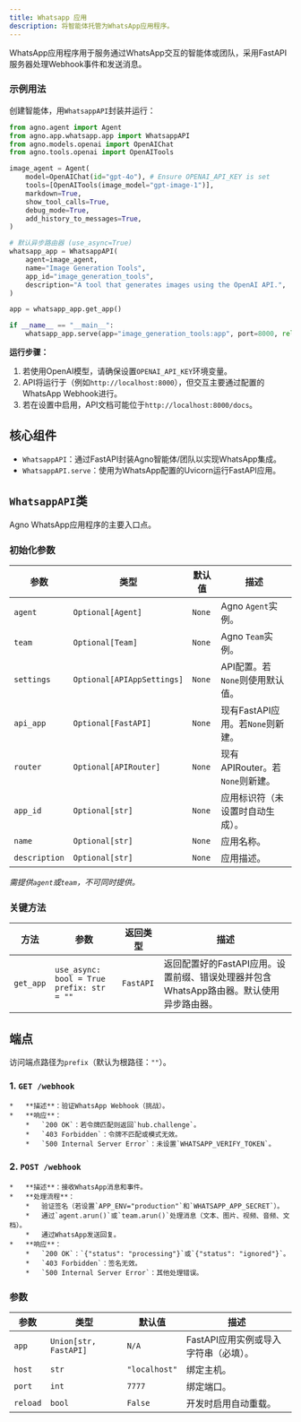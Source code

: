 ```yaml
---
title: Whatsapp 应用
description: 将智能体托管为WhatsApp应用程序。
---
```

WhatsApp应用程序用于服务通过WhatsApp交互的智能体或团队，采用FastAPI服务器处理Webhook事件和发送消息。

<Snippet file="setup-whatsapp-app.mdx" />

### 示例用法

创建智能体，用`WhatsappAPI`封装并运行：

```python
from agno.agent import Agent
from agno.app.whatsapp.app import WhatsappAPI
from agno.models.openai import OpenAIChat
from agno.tools.openai import OpenAITools

image_agent = Agent(
    model=OpenAIChat(id="gpt-4o"), # Ensure OPENAI_API_KEY is set
    tools=[OpenAITools(image_model="gpt-image-1")],
    markdown=True,
    show_tool_calls=True,
    debug_mode=True,
    add_history_to_messages=True,
)

# 默认异步路由器 (use_async=True)
whatsapp_app = WhatsappAPI(
    agent=image_agent,
    name="Image Generation Tools",
    app_id="image_generation_tools",
    description="A tool that generates images using the OpenAI API.",
)

app = whatsapp_app.get_app()

if __name__ == "__main__":
    whatsapp_app.serve(app="image_generation_tools:app", port=8000, reload=True)
```

**运行步骤：**
1. 若使用OpenAI模型，请确保设置`OPENAI_API_KEY`环境变量。
2. API将运行于（例如`http://localhost:8000`），但交互主要通过配置的WhatsApp Webhook进行。
3. 若在设置中启用，API文档可能位于`http://localhost:8000/docs`。

## 核心组件

- `WhatsappAPI`：通过FastAPI封装Agno智能体/团队以实现WhatsApp集成。
- `WhatsappAPI.serve`：使用为WhatsApp配置的Uvicorn运行FastAPI应用。

## `WhatsappAPI`类

Agno WhatsApp应用程序的主要入口点。

### 初始化参数

| 参数       | 类型                      | 默认值     | 描述                                           |
| ---------- | ------------------------- | ---------- | ---------------------------------------------- |
| `agent`    | `Optional[Agent]`         | `None`  | Agno `Agent`实例。                     |
| `team`     | `Optional[Team]`          | `None`  | Agno `Team`实例。                     |
| `settings` | `Optional[APIAppSettings]`| `None`  | API配置。若`None`则使用默认值。       |
| `api_app`  | `Optional[FastAPI]`       | `None`  | 现有FastAPI应用。若`None`则新建。     |
| `router`   | `Optional[APIRouter]`     | `None`  | 现有APIRouter。若`None`则新建。       |
| `app_id`    | `Optional[str]`           | `None`  | 应用标识符（未设置时自动生成）。               |
| `name`    | `Optional[str]`           | `None`  | 应用名称。                                     |
| `description`    | `Optional[str]`           | `None`  | 应用描述。                                     |

*需提供`agent`或`team`，不可同时提供。*

### 关键方法

| 方法       | 参数                      | 返回类型     | 描述                                           |
| ---------- | ------------------------- | ---------- | ---------------------------------------------- |
| `get_app` | `use_async: bool = True`<br/>`prefix: str = ""` | `FastAPI` | 返回配置好的FastAPI应用。设置前缀、错误处理器并包含WhatsApp路由器。默认使用异步路由器。 |

## 端点

访问端点路径为`prefix`（默认为根路径：`""`）。

### 1. `GET /webhook`
    *   **描述**：验证WhatsApp Webhook（挑战）。
    *   **响应**：
        *   `200 OK`：若令牌匹配则返回`hub.challenge`。
        *   `403 Forbidden`：令牌不匹配或模式无效。
        *   `500 Internal Server Error`：未设置`WHATSAPP_VERIFY_TOKEN`。

### 2. `POST /webhook`
    *   **描述**：接收WhatsApp消息和事件。
    *   **处理流程**：
        *   验证签名（若设置`APP_ENV="production"`和`WHATSAPP_APP_SECRET`）。
        *   通过`agent.arun()`或`team.arun()`处理消息（文本、图片、视频、音频、文档）。
        *   通过WhatsApp发送回复。
    *   **响应**：
        *   `200 OK`：`{"status": "processing"}`或`{"status": "ignored"}`。
        *   `403 Forbidden`：签名无效。
        *   `500 Internal Server Error`：其他处理错误。

### 参数

| 参数       | 类型                | 默认值         | 描述                                        |
| ---------- | ------------------- | ------------- | ------------------------------------------- |
| `app`     | `Union[str, FastAPI]` | `N/A`       | FastAPI应用实例或导入字符串（必填）。       |
| `host`    | `str`               | `"localhost"` | 绑定主机。                                  |
| `port`    | `int`               | `7777`      | 绑定端口。                                  |
| `reload`  | `bool`              | `False`     | 开发时启用自动重载。                        |